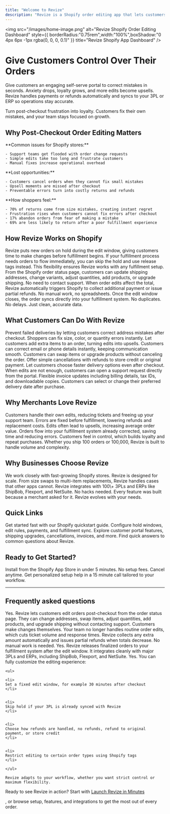 ```yaml
---
title: "Welcome to Revize"
description: "Revize is a Shopify order editing app that lets customers fix orders after checkout. Change addresses, update email or phone number, swap variants, add items, or upgrade shipping without reaching out to support. Reduce support tickets on your Shopify store and turn edits into better experiences."
---
```


<img
  src="/images/home-image.png"
  alt="Revize Shopify Order Editing Dashboard"
  style={{ borderRadius:"0.75rem",width:"100%",boxShadow:"0 4px 6px -1px rgba(0, 0, 0, 0.1)" }}
  title="Revize Shopify App Dashboard"
/>

# Give Customers Control Over Their Orders

Give customers an engaging self-serve portal to correct mistakes in seconds. Anxiety drops, loyalty grows, and more edits become upsells. Revize handles payments or refunds automatically and syncs to your 3PL or ERP so operations stay accurate.

<Info>
  Turn post-checkout frustration into loyalty. Customers fix their own mistakes, and your team stays focused on growth.
</Info>

## Why Post-Checkout Order Editing Matters

<Tabs>
  <Tab title="Support Challenges">
    **Common issues for Shopify stores:**

    - Support teams get flooded with order change requests
    - Simple edits take too long and frustrate customers
    - Manual fixes increase operational overhead
  </Tab>
  <Tab title="Revenue Impact">
    **Lost opportunities:**

    - Customers cancel orders when they cannot fix small mistakes
    - Upsell moments are missed after checkout
    - Preventable errors turn into costly returns and refunds
  </Tab>
  <Tab title="Customer Psychology">
    **How shoppers feel:**

    - 70% of returns come from size mistakes, creating instant regret
    - Frustration rises when customers cannot fix errors after checkout
    - 17% abandon orders from fear of making a mistake
    - 69% are less likely to return after a poor fulfillment experience
  </Tab>
</Tabs>

## How Revize Works on Shopify

<Steps>
  <Step title="Customer places order">
    Revize puts new orders on hold during the edit window, giving customers time to make changes before fulfillment begins. If your fulfillment process needs orders to flow immediately, you can skip the hold and use release tags instead. This flexibility ensures Revize works with any fulfillment setup.
  </Step>
  <Step title="Customer makes edits">
    From the Shopify order status page, customers can update shipping addresses, change variants, adjust quantities, add products, or upgrade shipping. No need to contact support.
  </Step>
  <Step title="Payments and refunds">
    When order edits affect the total, Revize automatically triggers Shopify to collect additional payment or issue partial refunds. No manual work, no spreadsheets.
  </Step>
  <Step title="Order processes normally">
    Once the edit window closes, the order syncs directly into your fulfillment system. No duplicates. No delays. Just clean, accurate data.
  </Step>
</Steps>

## What Customers Can Do With Revize

<CardGroup cols={2}>
  <Card title="Edit Shipping Address" icon="truck" color="#0ea5e9" href="/features/address-edits">
    Prevent failed deliveries by letting customers correct address mistakes after checkout.
  </Card>
  <Card title="Change Variant or Quantity" icon="box" color="#8b5cf6" href="/features/product-quantity-edits">
    Shoppers can fix size, color, or quantity errors instantly.
  </Card>
  <Card title="Add Products Post-Checkout" icon="plus" color="#10b981" href="/features/add-products-upsell">
    Let customers add extra items to an order, turning edits into upsells.
  </Card>
  <Card title="Update Contact Info" icon="user" color="#ec4899">
    Customers can correct email or phone details instantly, keeping communication smooth.
  </Card>
  <Card title="Replace Products" icon="arrows-rotate" color="#f59e0b">
    Customers can swap items or upgrade products without canceling the order.
  </Card>
  <Card title="Cancel Orders Easily" icon="xmark" color="#6b7280" href="/features/cancel-order">
    Offer simple cancellations with refunds to store credit or original payment.
  </Card>
  <Card title="Upgrade Shipping Method" icon="rocket" color="#ef4444" href="/features/shipping-upgrade">
    Let customers choose faster delivery options even after checkout.
  </Card>
  <Card title="Request Support" icon="headset" color="#6366f1" href="/features/support-tickets">
    When edits are not enough, customers can open a support request directly from the portal.
  </Card>
  <Card title="Edit Tax Invoice" icon="file-invoice" color="#14b8a6" href="/features/invoices-and-tax">
    Flexible invoice updates including billing details, tax IDs, and downloadable copies.
  </Card>
  <Card title="Add Delivery Date" icon="calendar-check" color="#a855f7" href="/features/delivery-date">
    Customers can select or change their preferred delivery date after purchase.
  </Card>
</CardGroup>

## Why Merchants Love Revize

<AccordionGroup>
  <Accordion title="Fewer Support Tickets" icon="headphones">
    Customers handle their own edits, reducing tickets and freeing up your support team.
  </Accordion>
  <Accordion title="Fewer Returns and Cancellations" icon="shield-halved">
    Errors are fixed before fulfillment, lowering refunds and replacement costs.
  </Accordion>
  <Accordion title="More Revenue After Checkout" icon="dollar-sign">
    Edits often lead to upsells, increasing average order value.
  </Accordion>
  <Accordion title="Streamlined Operations" icon="gears">
    Orders flow into your fulfillment system already corrected, saving time and reducing errors.
  </Accordion>
  <Accordion title="Better Customer Experience" icon="heart">
    Customers feel in control, which builds loyalty and repeat purchases.
  </Accordion>
  <Accordion title="Enterprise-grade scalability" icon="building">
    Whether you ship 100 orders or 100,000, Revize is built to handle volume and complexity.
  </Accordion>
</AccordionGroup>

## Why Businesses Choose Revize

<CardGroup cols={2}>
  <Card title="Built for Shopify Brands" icon="store">
    We work closely with fast-growing Shopify stores. Revize is designed for scale.
  </Card>
  <Card title="Handles Complex Order Editing" icon="code">
    From size swaps to multi-item replacements, Revize handles cases that other apps cannot.
  </Card>
  <Card title="Works With Your Fulfillment" icon="link">
    Revize integrates with 100\+ 3PLs and ERPs like ShipBob, Flexport, and NetSuite. No hacks needed.
  </Card>
  <Card title="Shaped by Merchant Feedback" icon="users">
    Every feature was built because a merchant asked for it. Revize evolves with your needs.
  </Card>
</CardGroup>

## Quick Links

<CardGroup cols={2}>
  <Card title="Launch Revize in Minutes" icon="bolt" href="/quickstart">
    Get started fast with our Shopify quickstart guide.
  </Card>
  <Card title="Core Setup" icon="gear" href="/setup/edit-window">
    Configure hold windows, edit rules, payments, and fulfillment sync.
  </Card>
  <Card title="Features" icon="list" href="/features/customer-portal">
    Explore customer portal features, shipping upgrades, cancellations, invoices, and more.
  </Card>
  <Card title="FAQ" icon="circle-question" href="/support/faq">
    Find quick answers to common questions about Revize.
  </Card>
</CardGroup>

## Ready to Get Started?

<CardGroup cols={2}>
  <Card title="Start Free Trial" icon="rocket" href="https://apps.shopify.com/revize?utm_source=documentation&utm_medium=docs&utm_campaign=install_button">
    Install from the Shopify App Store in under 5 minutes. No setup fees. Cancel anytime.
  </Card>
  <Card title="Book Onboarding Call" icon="calendar" href="https://cal.com/revize-team-xx92ri/30min?overlayCalendar=true">
    Get personalized setup help in a 15 minute call tailored to your workflow.
  </Card>
</CardGroup>

---

## Frequently asked questions

<AccordionGroup>
  <Accordion title="Can customers edit Shopify orders after checkout with Revize?" icon="circle-question">
    Yes. Revize lets customers edit orders post-checkout from the order status page. They can change addresses, swap items, adjust quantities, add products, and upgrade shipping without contacting support.
  </Accordion>
  <Accordion title="How does Revize reduce support tickets for your Shopify store?" icon="headphones">
    Customers make changes themselves. Your team no longer handles routine order edits, which cuts ticket volume and response times.
  </Accordion>
  <Accordion title="Will order edits affect payments and refunds?" icon="credit-card">
    Revize collects any extra amount automatically and issues partial refunds when totals decrease. No manual work is needed.
  </Accordion>
  <Accordion title="Does Revize work with my 3PL or ERP?" icon="link">
    Yes. Revize releases finalized orders to your fulfillment system after the edit window. It integrates cleanly with major 3PLs and ERPs, including ShipBob, Flexport, and NetSuite.
  </Accordion>
  <Accordion title="Can I control how long customers can edit orders?" icon="clock">
    Yes. You can fully customize the editing experience:

    <ul>
    
    <li>
    Set a fixed edit window, for example 30 minutes after checkout
    </li>

    
    <li>
    Skip hold if your 3PL is already synced with Revize
    </li>

    
    <li>
    Choose how refunds are handled, no refunds, refund to original payment, or store credit
    </li>

    
    <li>
    Restrict editing to certain order types using Shopify tags
    </li>

    </ul>

    Revize adapts to your workflow, whether you want strict control or maximum flexibility.
  </Accordion>
</AccordionGroup>

<Note>
  Ready to see Revize in action? Start with <a href="/quickstart">
  Launch Revize in Minutes</a>

  , or browse setup, features, and integrations to get the most out of every order.
</Note>